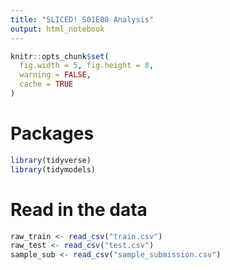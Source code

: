```yaml
---
title: "SLICED! S01E08 Analysis"
output: html_notebook
---
```


```r
knitr::opts_chunk$set(
  fig.width = 5, fig.height = 8,
  warning = FALSE,
  cache = TRUE
)
```

# Packages
```r
library(tidyverse)
library(tidymodels)
```
# Read in the data
```r
raw_train <- read_csv("train.csv")
raw_test <- read_csv("test.csv")
sample_sub <- read_csv("sample_submission.csv")
```

```r

```


